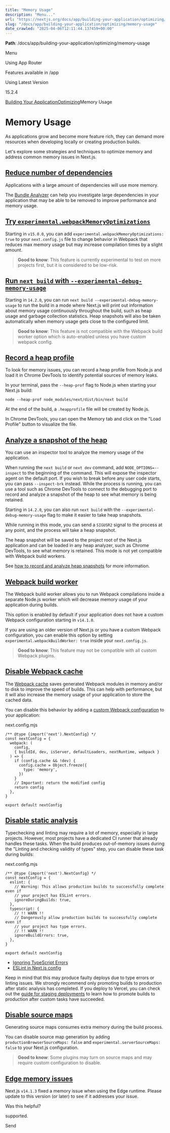---
title: "Memory Usage"
description: "Menu..."
url: "https://nextjs.org/docs/app/building-your-application/optimizing/memory-usage"
slug: "/docs/app/building-your-application/optimizing/memory-usage"
date_crawled: "2025-04-06T12:11:44.137459+00:00"
---

**Path**: /docs/app/building-your-application/optimizing/memory-usage

Menu

Using App Router

Features available in /app

Using Latest Version

15.2.4

[Building Your Application](/docs/app/building-your-application)[Optimizing](/docs/app/building-your-application/optimizing)Memory Usage

# Memory Usage

As applications grow and become more feature rich, they can demand more resources when developing locally or creating production builds.

Let's explore some strategies and techniques to optimize memory and address common memory issues in Next.js.

## [Reduce number of dependencies](#reduce-number-of-dependencies)

Applications with a large amount of dependencies will use more memory.

The [Bundle Analyzer](/docs/app/building-your-application/optimizing/package-bundling) can help you investigate large dependencies in your application that may be able to be removed to improve performance and memory usage.

## [Try `experimental.webpackMemoryOptimizations`](#try-experimentalwebpackmemoryoptimizations)

Starting in `v15.0.0`, you can add `experimental.webpackMemoryOptimizations: true` to your `next.config.js` file to change behavior in Webpack that reduces max memory usage but may increase compilation times by a slight amount.

> **Good to know**: This feature is currently experimental to test on more projects first, but it is considered to be low-risk.

## [Run `next build` with `--experimental-debug-memory-usage`](#run-next-build-with---experimental-debug-memory-usage)

Starting in `14.2.0`, you can run `next build --experimental-debug-memory-usage` to run the build in a mode where Next.js will print out information about memory usage continuously throughout the build, such as heap usage and garbage collection statistics. Heap snapshots will also be taken automatically when memory usage gets close to the configured limit.

> **Good to know**: This feature is not compatible with the Webpack build worker option which is auto-enabled unless you have custom webpack config.

## [Record a heap profile](#record-a-heap-profile)

To look for memory issues, you can record a heap profile from Node.js and load it in Chrome DevTools to identify potential sources of memory leaks.

In your terminal, pass the `--heap-prof` flag to Node.js when starting your Next.js build:

```
node --heap-prof node_modules/next/dist/bin/next build
```

At the end of the build, a `.heapprofile` file will be created by Node.js.

In Chrome DevTools, you can open the Memory tab and click on the "Load Profile" button to visualize the file.

## [Analyze a snapshot of the heap](#analyze-a-snapshot-of-the-heap)

You can use an inspector tool to analyze the memory usage of the application.

When running the `next build` or `next dev` command, add `NODE_OPTIONS=--inspect` to the beginning of the command. This will expose the inspector agent on the default port.
If you wish to break before any user code starts, you can pass `--inspect-brk` instead. While the process is running, you can use a tool such as Chrome DevTools to connect to the debugging port to record and analyze a snapshot of the heap to see what memory is being retained.

Starting in `14.2.0`, you can also run `next build` with the `--experimental-debug-memory-usage` flag to make it easier to take heap snapshots.

While running in this mode, you can send a `SIGUSR2` signal to the process at any point, and the process will take a heap snapshot.

The heap snapshot will be saved to the project root of the Next.js application and can be loaded in any heap analyzer, such as Chrome DevTools, to see what memory is retained. This mode is not yet compatible with Webpack build workers.

See [how to record and analyze heap snapshots](https://developer.chrome.com/docs/devtools/memory-problems/heap-snapshots) for more information.

## [Webpack build worker](#webpack-build-worker)

The Webpack build worker allows you to run Webpack compilations inside a separate Node.js worker which will decrease memory usage of your application during builds.

This option is enabled by default if your application does not have a custom Webpack configuration starting in `v14.1.0`.

If you are using an older version of Next.js or you have a custom Webpack configuration, you can enable this option by setting `experimental.webpackBuildWorker: true` inside your `next.config.js`.

> **Good to know**: This feature may not be compatible with all custom Webpack plugins.

## [Disable Webpack cache](#disable-webpack-cache)

The [Webpack cache](https://webpack.js.org/configuration/cache/) saves generated Webpack modules in memory and/or to disk to improve the speed of builds. This can
help with performance, but it will also increase the memory usage of your application to store the cached data.

You can disable this behavior by adding a [custom Webpack configuration](/docs/app/api-reference/config/next-config-js/webpack) to your application:

next.config.mjs

```
/** @type {import('next').NextConfig} */
const nextConfig = {
  webpack: (
    config,
    { buildId, dev, isServer, defaultLoaders, nextRuntime, webpack }
  ) => {
    if (config.cache && !dev) {
      config.cache = Object.freeze({
        type: 'memory',
      })
    }
    // Important: return the modified config
    return config
  },
}
 
export default nextConfig
```

## [Disable static analysis](#disable-static-analysis)

Typechecking and linting may require a lot of memory, especially in large projects.
However, most projects have a dedicated CI runner that already handles these tasks.
When the build produces out-of-memory issues during the "Linting and checking validity of types" step, you can disable these task during builds:

next.config.mjs

```
/** @type {import('next').NextConfig} */
const nextConfig = {
  eslint: {
    // Warning: This allows production builds to successfully complete even if
    // your project has ESLint errors.
    ignoreDuringBuilds: true,
  },
  typescript: {
    // !! WARN !!
    // Dangerously allow production builds to successfully complete even if
    // your project has type errors.
    // !! WARN !!
    ignoreBuildErrors: true,
  },
}
 
export default nextConfig
```

* [Ignoring TypeScript Errors](/docs/app/api-reference/config/typescript#disabling-typescript-errors-in-production)
* [ESLint in Next.js config](/docs/pages/api-reference/config/next-config-js/eslint)

Keep in mind that this may produce faulty deploys due to type errors or linting issues.
We strongly recommend only promoting builds to production after static analysis has completed.
If you deploy to Vercel, you can check out the [guide for staging deployments](https://vercel.com/docs/deployments/managing-deployments#staging-and-promoting-a-production-deployment) to learn how to promote builds to production after custom tasks have succeeded.

## [Disable source maps](#disable-source-maps)

Generating source maps consumes extra memory during the build process.

You can disable source map generation by adding `productionBrowserSourceMaps: false` and `experimental.serverSourceMaps: false` to your Next.js configuration.

> **Good to know**: Some plugins may turn on source maps and may require custom configuration to disable.

## [Edge memory issues](#edge-memory-issues)

Next.js `v14.1.3` fixed a memory issue when using the Edge runtime. Please update to this version (or later) to see if it addresses your issue.

Was this helpful?

supported.

Send
